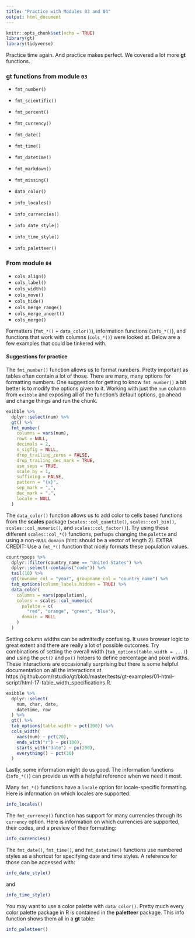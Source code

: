 ```yaml
---
title: "Practice with Modules 03 and 04"
output: html_document
---
```


```r
knitr::opts_chunk$set(echo = TRUE)
library(gt)
library(tidyverse)
```

Practice time again. And practice makes perfect. We covered a lot more **gt** functions.

### **gt** functions from module `03`

- `fmt_number()`
- `fmt_scientific()`
- `fmt_percent()`
- `fmt_currency()`
- `fmt_date()`
- `fmt_time()`
- `fmt_datetime()`
- `fmt_markdown()`
- `fmt_missing()`
- `data_color()`

- `info_locales()`
- `info_currencies()`
- `info_date_style()`
- `info_time_style()`
- `info_paletteer()`

### From module `04`

- `cols_align()`
- `cols_label()`
- `cols_width()`
- `cols_move()`
- `cols_hide()`
- `cols_merge_range()`
- `cols_merge_uncert()`
- `cols_merge()`

Formatters (`fmt_*()` + `data_color()`), information functions (`info_*()`), and functions that work with columns (`cols_*()`) were looked at. Below are a few examples that could be tinkered with.

#### Suggestions for practice

The `fmt_number()` function allows us to format numbers. Pretty important as tables often contain a lot of those. There are many, many options for formatting numbers. One suggestion for getting to know `fmt_number()` a bit better is to modify the options given to it. Working with just the `num` column from `exibble` and exposing all of the function's default options, go ahead and change things and run the chunk. 

```r
exibble %>%
  dplyr::select(num) %>%
  gt() %>%
  fmt_number(
    columns = vars(num),
    rows = NULL,
    decimals = 2,
    n_sigfig = NULL,
    drop_trailing_zeros = FALSE,
    drop_trailing_dec_mark = TRUE,
    use_seps = TRUE,
    scale_by = 1,
    suffixing = FALSE,
    pattern = "{x}",
    sep_mark = ",",
    dec_mark = ".",
    locale = NULL
  )
```


The `data_color()` function allows us to add color to cells based functions from the **scales** package (`scales::col_quantile()`, `scales::col_bin()`, `scales::col_numeric()`, and `scales::col_factor()`). Try using these different `scales::col_*()` functions, perhaps changing the `palette` and using a non-`NULL` `domain` (hint: should be a vector of length 2). EXTRA CREDIT: Use a `fmt_*()` function that nicely formats these population values.

```r
countrypops %>%
  dplyr::filter(country_name == "United States") %>%
  dplyr::select(-contains("code")) %>%
  tail(10) %>%
  gt(rowname_col = "year", groupname_col = "country_name") %>%
  tab_options(column_labels.hidden = TRUE) %>%
  data_color(
    columns = vars(population),
    colors = scales::col_numeric(
      palette = c(
        "red", "orange", "green", "blue"),
      domain = NULL
    )
  )
```


Setting column widths can be admittedly confusing. It uses browser logic to great extent and there are really a lot of possible outcomes. Try combinations of setting the overall width (`tab_options(table.width = ...)`) and using the `pct()` and `px()` helpers to define percentage and pixel widths. These interactions are occasionally surprising but there is some helpful documentation on all the interactions at https://github.com/rstudio/gt/blob/master/tests/gt-examples/01-html-script/html-17-table_width_specifications.R.

```r
exibble %>%
  dplyr::select(
    num, char, date,
    datetime, row
  ) %>%
  gt() %>%
  tab_options(table.width = pct(100)) %>%
  cols_width(
    vars(num) ~ pct(20),
    ends_with("r") ~ px(100),
    starts_with("date") ~ px(200),
    everything() ~ pct(30)
  )
```


Lastly, some information might do us good. The information functions (`info_*()`) can provide us with a helpful reference when we need it most.

Many `fmt_*()` functions have a `locale` option for locale-specific formatting. Here is information on which locales are supported:

```r
info_locales()
```

The `fmt_currency()` function has support for many currencies through its `currency` option. Here is information on which currencies are supported, their codes, and a preview of their formatting:

```r
info_currencies()
```

The `fmt_date()`, `fmt_time()`, and `fmt_datetime()` functions use numbered styles as a shortcut for specifying date and time styles. A reference for those can be accessed with:

```r
info_date_style()
```

and

```r
info_time_style()
```

You may want to use a color palette with `data_color()`. Pretty much every color palette package in R is contained in the **paletteer** package. This info function shows them all in a **gt** table:

```r
info_paletteer()
```

